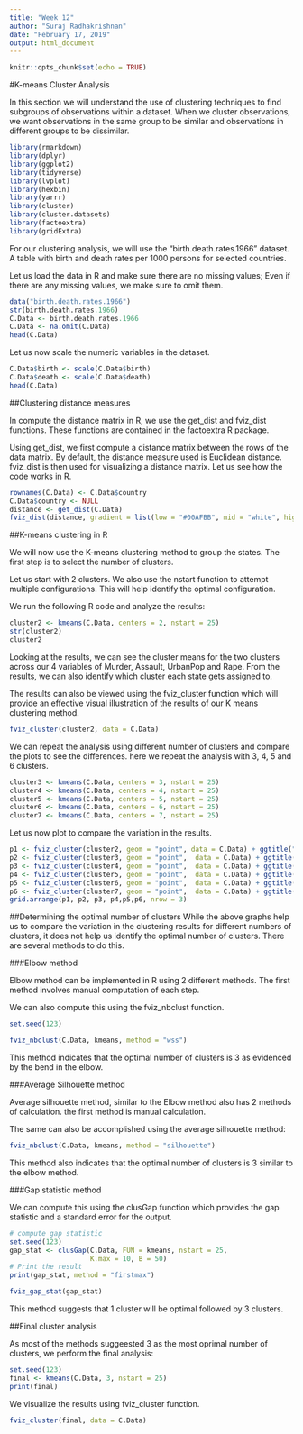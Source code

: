 ---
title: "Week 12"
author: "Suraj Radhakrishnan"
date: "February 17, 2019"
output: html_document
---

```{r setup, include=FALSE}
knitr::opts_chunk$set(echo = TRUE)
```

#K-means Cluster Analysis

In this section we will understand the use of clustering techniques to find subgroups of observations within a dataset. When we cluster observations, we want observations in the same group to be similar and observations in different groups to be dissimilar. 


```{r,include=FALSE,echo=FALSE,message=FALSE}
library(rmarkdown)
library(dplyr)
library(ggplot2)
library(tidyverse)
library(lvplot)
library(hexbin)
library(yarrr)
library(cluster)
library(cluster.datasets)
library(factoextra)
library(gridExtra)
```

For our clustering analysis, we will use the "birth.death.rates.1966" dataset. A table with birth and death rates per 1000 persons for selected countries.

Let us load the data in R and make sure there are no missing values; Even if there are any missing values, we make sure to omit them.

```{r}
data("birth.death.rates.1966")
str(birth.death.rates.1966)
C.Data <- birth.death.rates.1966
C.Data <- na.omit(C.Data)
head(C.Data)
```

Let us now scale the numeric variables in the dataset.

```{r}
C.Data$birth <- scale(C.Data$birth)
C.Data$death <- scale(C.Data$death)
head(C.Data)
```


##Clustering distance measures

In compute the distance matrix in R, we use the get_dist and fviz_dist functions. These functions are contained in the factoextra R package.

Using get_dist, we first compute a distance matrix between the rows of the data matrix. By default, the distance measure used is Euclidean distance. fviz_dist is then used for visualizing a distance matrix. Let us see how the code works in R.

```{r}

rownames(C.Data) <- C.Data$country
C.Data$country <- NULL
distance <- get_dist(C.Data)
fviz_dist(distance, gradient = list(low = "#00AFBB", mid = "white", high = "#FC4E07"))
```

##K-means clustering in R

We will now use the K-means clustering method to group the states. The first step is to select the number of clusters.

Let us start with 2 clusters. We also use the nstart function to attempt multiple configurations. This will help identify the optimal configuration.

We run the following R code and analyze the results:

```{r}
cluster2 <- kmeans(C.Data, centers = 2, nstart = 25)
str(cluster2)
cluster2
```

Looking at the results, we can see the cluster means for the two clusters across our 4 variables of Murder, Assault, UrbanPop and Rape. From the results, we can also identify which cluster each state gets assigned to.

The results can also be viewed using the fviz_cluster function which will provide an effective visual illustration of the results of our K means clustering method.

```{r}
fviz_cluster(cluster2, data = C.Data)
```


We can repeat the analysis using different number of clusters and compare the plots to see the differences. here we repeat the analysis with 3, 4, 5 and 6 clusters.

```{r}
cluster3 <- kmeans(C.Data, centers = 3, nstart = 25)
cluster4 <- kmeans(C.Data, centers = 4, nstart = 25)
cluster5 <- kmeans(C.Data, centers = 5, nstart = 25)
cluster6 <- kmeans(C.Data, centers = 6, nstart = 25)
cluster7 <- kmeans(C.Data, centers = 7, nstart = 25)
```

Let us now plot to compare the variation in the results.
```{r}
p1 <- fviz_cluster(cluster2, geom = "point", data = C.Data) + ggtitle("k = 2")
p2 <- fviz_cluster(cluster3, geom = "point",  data = C.Data) + ggtitle("k = 3")
p3 <- fviz_cluster(cluster4, geom = "point",  data = C.Data) + ggtitle("k = 4")
p4 <- fviz_cluster(cluster5, geom = "point",  data = C.Data) + ggtitle("k = 5")
p5 <- fviz_cluster(cluster6, geom = "point",  data = C.Data) + ggtitle("k = 6")
p6 <- fviz_cluster(cluster7, geom = "point",  data = C.Data) + ggtitle("k = 7")
grid.arrange(p1, p2, p3, p4,p5,p6, nrow = 3)
```

##Determining the optimal number of clusters
While the above graphs help us to compare the variation in the clustering results for different numbers of clusters, it does not help us identify the optimal number of clusters. There are several methods to do this.

###Elbow method

Elbow method can be implemented in R using 2 different methods. The first method involves manual computation of each step.

We can also compute this using the fviz_nbclust function.

```{r}
set.seed(123)

fviz_nbclust(C.Data, kmeans, method = "wss")
```

This method indicates that the optimal number of clusters is 3 as evidenced by the bend in the elbow.

###Average Silhouette method

Average silhouette method, similar to the Elbow method also has 2 methods of calculation. the first method is manual calculation. 

The same can also be accomplished using the average silhouette method:

```{r}
fviz_nbclust(C.Data, kmeans, method = "silhouette")
```

This method also indicates that the optimal number of clusters is 3 similar to the elbow method.

###Gap statistic method

We can compute this using the clusGap function which provides the gap statistic and a standard error for the output.

```{r}
# compute gap statistic
set.seed(123)
gap_stat <- clusGap(C.Data, FUN = kmeans, nstart = 25,
                    K.max = 10, B = 50)
# Print the result
print(gap_stat, method = "firstmax")

fviz_gap_stat(gap_stat)
```

This method suggests that 1 cluster will be optimal followed by 3 clusters.

##Final cluster analysis

As most of the methods suggeested 3 as the most oprimal number of clusters, we perform the final analysis:

```{r}
set.seed(123)
final <- kmeans(C.Data, 3, nstart = 25)
print(final)
```

We visualize the results using fviz_cluster function.

```{r,echo=FALSE}
fviz_cluster(final, data = C.Data)
```


